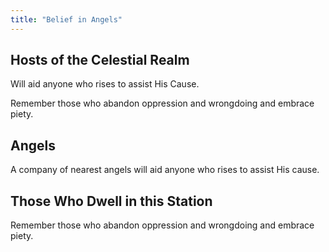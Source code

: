 ```yaml
---
title: "Belief in Angels"
---
```


## Hosts of the Celestial Realm

Will aid anyone who rises to assist His Cause.

Remember those who abandon oppression and wrongdoing and embrace piety.

## Angels

A company of nearest angels will aid anyone who rises to assist His cause.

## Those Who Dwell in this Station

Remember those who abandon oppression and wrongdoing and embrace piety.
